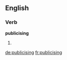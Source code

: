 ==English==

===Verb===
'''publicising'''

# {{present participle of|[[publicise]]}}

[[de:publicising]]
[[fr:publicising]]